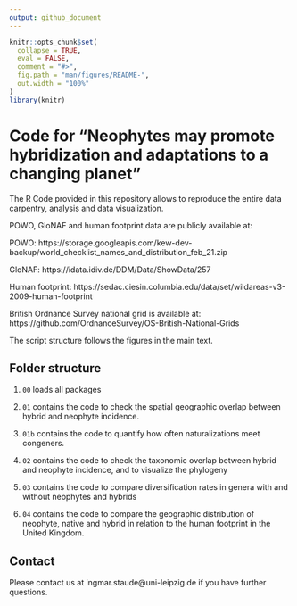 ```yaml
---
output: github_document
---
```


<!-- README.md is generated from README.Rmd. Please edit that file -->

```r
knitr::opts_chunk$set(
  collapse = TRUE,
  eval = FALSE,
  comment = "#>",
  fig.path = "man/figures/README-",
  out.width = "100%"
)
library(knitr)
```

# Code for "Neophytes may promote hybridization and adaptations to a changing planet"

The R Code provided in this repository allows to reproduce the entire data carpentry, analysis and data visualization. 

POWO, GloNAF and human footprint data are publicly available at:

POWO: https://storage.googleapis.com/kew-dev-backup/world_checklist_names_and_distribution_feb_21.zip

GloNAF: https://idata.idiv.de/DDM/Data/ShowData/257

Human footprint: https://sedac.ciesin.columbia.edu/data/set/wildareas-v3-2009-human-footprint


British Ordnance Survey national grid is available at: https://github.com/OrdnanceSurvey/OS-British-National-Grids


The script structure follows the figures in the main text.

## Folder structure

1. `00` loads all packages

2. `01` contains the code to check the spatial geographic overlap between hybrid and neophyte incidence.

3. `01b` contains the code to quantify how often naturalizations meet congeners.

4. `02` contains the code to check the taxonomic overlap between hybrid and neophyte incidence, and to visualize the phylogeny

4. `03` contains the code to compare diversification rates in genera with and without neophytes and hybrids

5. `04` contains the code to compare the geographic distribution of neophyte, native and hybrid in relation to the human footprint in the United Kingdom.


## Contact
Please contact us at ingmar.staude@uni-leipzig.de if you have further questions.


